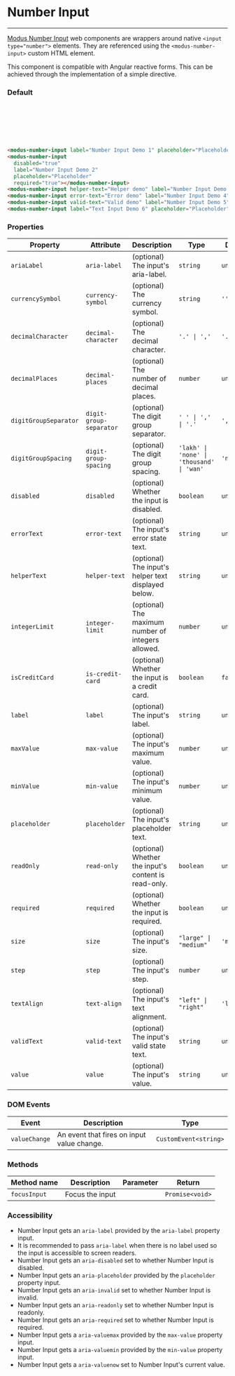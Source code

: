 # Number Input

---

[Modus Number Input](https://modus.trimble.com/components/inputs/) web components are wrappers around native `<input type="number">` elements. They are referenced using the `<modus-number-input>` custom HTML element.

This component is compatible with Angular reactive forms. This can be achieved through the implementation of a simple directive.

### Default

<modus-number-input label="Number Input Demo 1" placeholder="Placeholder" required="true"></modus-number-input><br />
<modus-number-input disabled="true" label="Number Input Demo 2" placeholder="Placeholder" required="true"></modus-number-input><br />
<modus-number-input helper-text="Helper demo" label="Number Input Demo 3" placeholder="Placeholder"></modus-number-input><br />
<modus-number-input error-text="Error demo" label="Number Input Demo 4" placeholder="Placeholder"></modus-number-input><br />
<modus-number-input valid-text="Valid demo" label="Number Input Demo 5" placeholder="Placeholder"></modus-number-input><br />
<modus-number-input label="Text Input Demo 6" placeholder="Placeholder" size="large" value="100"></modus-number-input>

```html
<modus-number-input label="Number Input Demo 1" placeholder="Placeholder" required="true"></modus-number-input>
<modus-number-input
  disabled="true"
  label="Number Input Demo 2"
  placeholder="Placeholder"
  required="true"></modus-number-input>
<modus-number-input helper-text="Helper demo" label="Number Input Demo 3" placeholder="Placeholder"></modus-number-input>
<modus-number-input error-text="Error demo" label="Number Input Demo 4" placeholder="Placeholder"></modus-number-input>
<modus-number-input valid-text="Valid demo" label="Number Input Demo 5" placeholder="Placeholder"></modus-number-input>
<modus-number-input label="Text Input Demo 6" placeholder="Placeholder" size="large" value="100"></modus-number-input>
```

### Properties

| Property              | Attribute               | Description                                          | Type                                      | Default     |
| --------------------- | ----------------------- | ---------------------------------------------------- | ----------------------------------------- | ----------- |
| `ariaLabel`           | `aria-label`            | (optional) The input's aria-label.                   | `string`                                  | `undefined` |
| `currencySymbol`      | `currency-symbol`       | (optional) The currency symbol.                      | `string`                                  | `''`        |
| `decimalCharacter`    | `decimal-character`     | (optional) The decimal character.                    | `'.' \| ','`                              | `'.'`       |
| `decimalPlaces`       | `decimal-places`        | (optional) The number of decimal places.             | `number`                                  | `undefined` |
| `digitGroupSeparator` | `digit-group-separator` | (optional) The digit group separator.                | `' ' \| ',' \| '.'`                       | `','`       |
| `digitGroupSpacing`   | `digit-group-spacing`   | (optional) The digit group spacing.                  | `'lakh' \| 'none' \| 'thousand' \| 'wan'` | `'none'`    |
| `disabled`            | `disabled`              | (optional) Whether the input is disabled.            | `boolean`                                 | `undefined` |
| `errorText`           | `error-text`            | (optional) The input's error state text.             | `string`                                  | `undefined` |
| `helperText`          | `helper-text`           | (optional) The input's helper text displayed below.  | `string`                                  | `undefined` |
| `integerLimit`        | `integer-limit`         | (optional) The maximum number of integers allowed.   | `number`                                  | `undefined` |
| `isCreditCard`        | `is-credit-card`        | (optional) Whether the input is a credit card.       | `boolean`                                 | `false`     |
| `label`               | `label`                 | (optional) The input's label.                        | `string`                                  | `undefined` |
| `maxValue`            | `max-value`             | (optional) The input's maximum value.                | `number`                                  | `undefined` |
| `minValue`            | `min-value`             | (optional) The input's minimum value.                | `number`                                  | `undefined` |
| `placeholder`         | `placeholder`           | (optional) The input's placeholder text.             | `string`                                  | `undefined` |
| `readOnly`            | `read-only`             | (optional) Whether the input's content is read-only. | `boolean`                                 | `undefined` |
| `required`            | `required`              | (optional) Whether the input is required.            | `boolean`                                 | `undefined` |
| `size`                | `size`                  | (optional) The input's size.                         | `"large" \| "medium"`                     | `'medium'`  |
| `step`                | `step`                  | (optional) The input's step.                         | `number`                                  | `undefined` |
| `textAlign`           | `text-align`            | (optional) The input's text alignment.               | `"left" \| "right"`                       | `'left'`    |
| `validText`           | `valid-text`            | (optional) The input's valid state text.             | `string`                                  | `undefined` |
| `value`               | `value`                 | (optional) The input's value.                        | `string`                                  | `undefined` |

### DOM Events

| Event         | Description                                | Type                  |
| ------------- | ------------------------------------------ | --------------------- |
| `valueChange` | An event that fires on input value change. | `CustomEvent<string>` |

### Methods

| Method name  | Description     | Parameter | Return          |
| ------------ | --------------- | --------- | --------------- |
| `focusInput` | Focus the input |           | `Promise<void>` |

### Accessibility

- Number Input gets an `aria-label` provided by the `aria-label` property input.
- It is recommended to pass `aria-label` when there is no label used so the input is accessible to screen readers.
- Number Input gets an `aria-disabled` set to whether Number Input is disabled.
- Number Input gets an `aria-placeholder` provided by the `placeholder` property input.
- Number Input gets an `aria-invalid` set to whether Number Input is invalid.
- Number Input gets an `aria-readonly` set to whether Number Input is readonly.
- Number Input gets an `aria-required` set to whether Number Input is required.
- Number Input gets a `aria-valuemax` provided by the `max-value` property input.
- Number Input gets a `aria-valuemin` provided by the `min-value` property input.
- Number Input gets a `aria-valuenow` set to Number Input's current value.
